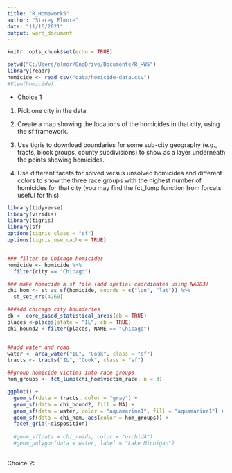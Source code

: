 ```yaml
---
title: "R_Homework5"
author: "Stacey Elmore"
date: "11/16/2021"
output: word_document
---
```


```r
knitr::opts_chunk$set(echo = TRUE)
```

```r
setwd("C:/Users/elmor/OneDrive/Documents/R_HW5")
library(readr)
homicide <- read_csv("data/homicide-data.csv")
#View(homicide)
```

- Choice 1

1. Pick one city in the data.

2. Create a map showing the locations of the homicides in that city, using the sf framework.
3. Use tigris to download boundaries for some sub-city geography (e.g., tracts, block groups, county subdivisions) to show as a layer underneath the points showing homicides. 

3. Use different facets for solved versus unsolved homicides and different colors to show the three race groups with the highest number of homicides for that city (you may find the fct_lump function from forcats useful for this).

```r
library(tidyverse)
library(viridis)
library(tigris)
library(sf)
options(tigris_class = "sf")
options(tigris_use_cache = TRUE)


### filter to Chicago homicides
homicide <- homicide %>%
  filter(city == "Chicago")

### make homocide a sf file (add spatial coordinates using NAD83)
chi_hom <- st_as_sf(homicide, coords = c("lon", "lat")) %>% 
  st_set_crs(4269)

###add chicago city boundaries
cb <- core_based_statistical_areas(cb = TRUE)
places <-places(state = "IL", cb = TRUE)
chi_bound2 <-filter(places, NAME == "Chicago")


##add water and road
water <- area_water("IL", "Cook", class = "sf")
tracts <- tracts("IL", "Cook", class = "sf")

##group homicide victims into race groups
hom_groups <- fct_lump(chi_hom$victim_race, n = 3)

ggplot() + 
  geom_sf(data = tracts, color = "gray") +
  geom_sf(data = chi_bound2, fill = NA) +
  geom_sf(data = water, color = "aquamarine1", fill = "aquamarine1") +
  geom_sf(data = chi_hom, aes(color = hom_groups)) +
  facet_grid(~disposition)
  
  #geom_sf(data = chi_roads, color = "orchid4") 
  #geom_polygon(data = water, label = "Lake Michigan") 
  
```

Choice 2:

